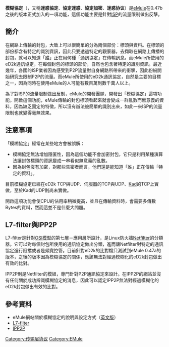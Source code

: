{{noteTA
|T=zh-hans:eMule模糊协议;zh-hk:eMule模糊協定;zh-tw:eMule模糊協定;
|G1=IT
|1=zh-hans:协议;zh-hk:協定;zh-tw:協定;
|2=zh-hant:實做;zh-hans:实现;
}}
{{Refimprove|time=2007-10-03T22:40:35Z}}
'''模糊協定'''（{{lang-en|'''Protocol Obfuscation'''}}，又稱'''迷惑協定'''、'''協定迷惑'''、'''協定加密'''、'''迷惑协议'''）是[[eMule|eMule]]在0.47b之後的版本正式加入的一項功能，這個功能主要是針對[[ISP|ISP]]的流量限制做出反擊。

== 簡介 ==
在網路上傳輸的封包，大致上可以很簡單的分為兩個部份：標頭與資料。在標頭的部份都含有特定的識別資訊，因此只要透過特定的觀察器，去擷取在網路上傳播的封包，就可以知道「誰」正在用何種「通訊協定」在傳輸訊息。而eMule所使用的eD2k通訊協定，在每個封包的標頭的部份，自然也包含著特定的識別資訊。最近幾年，各國的ISP業者因為感受到P2P流量對自身網路所帶來的衝擊，因此紛紛開始研究去限制P2P的流量。而eMule所使用的eD2k通訊協定，自然是主要的目標之一，因為同時在使用eMule的人可能有數百萬到數千萬人以上。

為了對ISP的流量限制做出反制，eMule的開發團隊，開發出「模糊協定」這項功能。開啟這個功能，eMule傳輸的封包標頭看起來就會變成一群亂數而無意義的資料，因為缺乏固定的特徵，所以沒有辦法被簡單的識別出來，如此一來ISP的流量限制也就變得毫無效果。

== 注意事項 ==
「模糊協定」經常在某些地方會被誤解：

*模糊協定無法增加隱匿性，因為這個功能不會加密封包，它只是利用某種演算法讓封包標頭的資訊變成一串看似無意義的亂數。
*因為封包沒有加密，對那些告密者而言，他們還是能知道「誰」正在傳輸「特定的資料」。

目前模糊協定已經在eD2k TCP與UDP、伺服器的TCP與UDP、[[Kad|Kad]]的TCP上實做，至於Kad的UDP則尚未實做。

開啟這項功能會使CPU的佔用率稍微提高，並且在傳輸資料時，會需要多傳數Bytes的資料，然而這並不是什麼大問題。

== L7-filter與IPP2P ==
L7-filter是針對[[OSI模型|OSI模型]]的第七層－應用層所設計，是Linux防火牆[[Netfilter|Netfilter]]的分類器。它可以對每個封包所使用的通訊協定做出分類，進而讓Netfilter對特定的通訊協定進行阻擋或者是頻寬控管。目前針對eD2k的比對檔只測試到eMule 0.47a的版本，之後的版本因為模糊協定的關係，應該無法對經過模糊化的eD2k封包做出有效的比對。

IPP2P則是Netfilter的模組，專門針對P2P通訊協定來設計。在IPP2P的網站並沒有任何關於成功辨識模糊協定的消息，因此可以認定IPP2P無法對經過模糊化的eD2k封包做出有效的比對。

== 參考資料 ==
*eMule網站關於模糊協定的說明與設定方式（[http://www.emule-project.net/home/perl/help.cgi?l=1&rm=show_topic&topic_id=848 英文版]{{Wayback|url=http://www.emule-project.net/home/perl/help.cgi?l=1&rm=show_topic&topic_id=848 |date=20090925023618 }}）
*[http://l7-filter.sourceforge.net/ L7-filter]{{Wayback|url=http://l7-filter.sourceforge.net/ |date=20070627191240 }}
*[http://ipp2p.org/ IPP2P]{{Wayback|url=http://ipp2p.org/ |date=20070701235045 }}

{{eDonkey网络}}

[[Category:传输层协议|Category:传输层协议]]
[[Category:EMule|Category:EMule]]